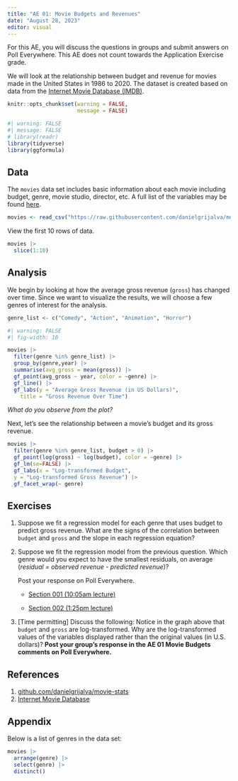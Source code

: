 ```yaml
---
title: "AE 01: Movie Budgets and Revenues"
date: "August 28, 2023"
editor: visual
---
```


::: callout-important
For this AE, you will discuss the questions in groups and submit answers on Poll Everywhere. This AE does not count towards the Application Exercise grade.
:::

We will look at the relationship between budget and revenue for movies made in the United States in 1986 to 2020. The dataset is created based on data from the [Internet Movie Database (IMDB)](https://www.imdb.com/).

```r
knitr::opts_chunk$set(warning = FALSE, 
                      message = FALSE)
```

```r
#| warning: FALSE
#| message: FALSE
# library(readr)
library(tidyverse)
library(ggformula)
```

## Data

The `movies` data set includes basic information about each movie including budget, genre, movie studio, director, etc. A full list of the variables may be found [here](https://github.com/danielgrijalva/movie-stats).

```r
movies <- read_csv("https://raw.githubusercontent.com/danielgrijalva/movie-stats/master/movies.csv")
```

View the first 10 rows of data.

```r
movies |>
  slice(1:10)
```

## Analysis

We begin by looking at how the average gross revenue (`gross`) has changed over time. Since we want to visualize the results, we will choose a few genres of interest for the analysis.

```r
genre_list <- c("Comedy", "Action", "Animation", "Horror")
```

```r
#| warning: FALSE
#| fig-width: 10

movies |>
  filter(genre %in% genre_list) |> 
  group_by(genre,year) |>
  summarise(avg_gross = mean(gross)) |>
  gf_point(avg_gross ~ year, color = ~genre) |>
  gf_line() |> 
  gf_labs(y = "Average Gross Revenue (in US Dollars)",
    title = "Gross Revenue Over Time")
```

::: {.callout-note appearance="simple"}
*What do you observe from the plot?*
:::

Next, let's see the relationship between a movie's budget and its gross revenue.

```r
movies |>
  filter(genre %in% genre_list, budget > 0) |> 
  gf_point(log(gross) ~ log(budget), color = ~genre) |> 
  gf_lm(se=FALSE) |>  
  gf_labs(x = "Log-transformed Budget",
  y = "Log-transformed Gross Revenue") |> 
  gf_facet_wrap(~ genre)
```

## Exercises

1.  Suppose we fit a regression model for each genre that uses budget to predict gross revenue. What are the signs of the correlation between `budget` and `gross` and the slope in each regression equation?

2.  Suppose we fit the regression model from the previous question. Which genre would you expect to have the smallest residuals, on average (*residual = observed revenue - predicted revenue*)?

    Post your response on Poll Everywhere.

    -   [Section 001 (10:05am lecture)](https://edstem.org/us/courses/44523/discussion/3344010)

    -   [Section 002 (1:25pm lecture)](https://edstem.org/us/courses/44523/discussion/3344021)

3.  \[Time permitting\] Discuss the following: Notice in the graph above that `budget` and `gross` are log-transformed. Why are the log-transformed values of the variables displayed rather than the original values (in U.S. dollars)? **Post your group's response in the AE 01 Movie Budgets comments on Poll Everywhere.**

## References

1.  [github.com/danielgrijalva/movie-stats](https://github.com/danielgrijalva/movie-stats){.uri}
2.  [Internet Movie Database](https://www.imdb.com/)

## Appendix

Below is a list of genres in the data set:

```r
movies |> 
  arrange(genre) |> 
  select(genre) |>
  distinct()
```
